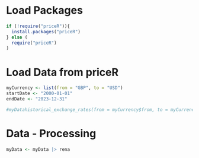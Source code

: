 # Load Packages

```r
if (!require("priceR")){
  install.packages("priceR")
} else (
  require("priceR")
)
```

# Load Data from priceR

```r
myCurrency <- list(from = "GBP", to = "USD")
startDate <- "2000-01-01"
endDate <- "2023-12-31"

#myDatahistorical_exchange_rates(from = myCurrency$from, to = myCurrency$to, start_date = startDate, end_date = endDate)
```

# Data - Processing

```r
myData <- myData |> rena
```
